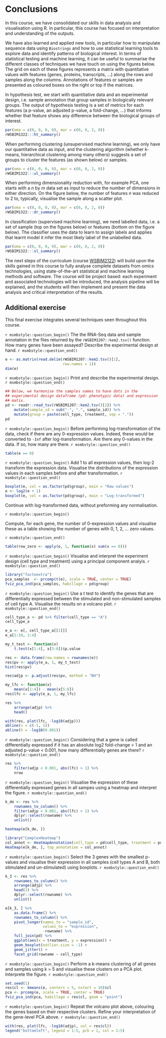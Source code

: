 # Conclusions {#sec-ccl}

In this course, we have consolidated our skills in data analysis and
visualisation using R. In particular, this course has focused on
interpretation and understanding of the outputs.

We have also learned and applied new tools, in particular how to
manipulate sequence data using `Biostrings` and how to use statistical
learning tools to explore data and identify patterns of biological
interest. In terms of statistical testing and machine learning, it can
be useful to summarise the different classes of techniques we have
touch on using the figures below. The grid on each of these figures
represents a matrix with quantitative values with features (genes,
proteins, transcripts, ...)  along the rows and samples along the
columns. Annotations of features or samples are presented as coloured
boxes on the right or top if the matrices.


In hypothesis test, we start with quantitative data and an
experimental design, i.e. sample annotation that group samples in
biologically relevant groups. The output of hypothesis testing is a
set of metrics for each features (a p-value, an adjusted p-value, a
fold-change, ...) that informs whether that feature shows any
difference between the biological groups of interest.

```r
par(oma = c(0, 0, 0, 0), mar = c(0, 0, 2, 0))
rWSBIM1322:::ht_summary()
```

When performing clustering (unsupervised machine learning), we only have our
quantitative data as input, and the clustering algorithm (whether
k-means, hierarchical clustering among many others) suggests a set of
groups to cluster the features (as shown below) or samples.

```r
par(oma = c(0, 0, 0, 0), mar = c(0, 0, 2, 0))
rWSBIM1322:::ul_summary()
```

When performing dimensionality reduction with, for example PCA, one
starts with a *n* by *m* data set as input to reduce the number of
dimensions in either direction. On the figure below, the number of
features *n* was reduced to 2 to, typically, visualise the sample
along a scatter plot.

```r
par(oma = c(0, 0, 0, 0), mar = c(0, 0, 2, 0))
rWSBIM1322:::dr_summary()
```


In classification (supervised machine learning), we need labelled
data, i.e. a set of sample (top on the figures below) or features
(bottom on the figure below). The classifier uses the data to learn to
assign labels and applies that learnt model it infer the most likely
label of the unlabelled data.

```r
par(oma = c(0, 0, 0, 0), mar = c(0, 0, 2, 0))
rWSBIM1322:::sl_summary()
```


The next steps of the curriculum (course
[WSBIM2122](https://uclouvain-cbio.github.io/WSBIM2122/])) will build
upon the skills gained in this course to fully analyse complete
datasets from omics technologies, using state-of-the-art statistical
and machine learning methods and software. The course will be project
based: each experiment and associated technologies will be introduced,
the analysis pipeline will be explained, and the students will then
implement and present the data analysis and critical interpretation of
the results.

## Additional exercise

This final exercise integrates several techniques seen throughout this
course.

`r msmbstyle::question_begin()`
The the RNA-Seq data and sample annotation in the files returned by
the `rWSBIM1207::kem2.tsv()` function. How many genes have been
assayed? Describe the experimental design at hand.
`r msmbstyle::question_end()`


```r
e <- as.matrix(read.delim(rWSBIM1207::kem2.tsv()[1],
                          row.names = 1))
dim(e)
```

`r msmbstyle::question_begin()`
Print and describe the experimental design.
`r msmbstyle::question_end()`

```r
## Below, we harmonise the samples names to have dots in the
## experimental design dataframe (pd: phenotypic data) and expression
## matix.
pd <- readr::read_tsv(rWSBIM1207::kem2.tsv()[2]) %>%
    mutate(sample_id = sub("-", ".", sample_id)) %>%
    mutate(group = paste(cell_type, treatment, sep = "."))
pd
```

<!-- Cell types A and B have been assay in a stimulted and non-stimulated -->
<!-- (none) conditions. There are 4 replicates in each of the 4 groups. -->


`r msmbstyle::question_begin()`
Before performing log-transformation of the data, check if there are
any 0-expression values. Indeed, these would be converted to `-Inf`
after log-transformation. Are there any 0-values in the data. If so,
how many are there.
`r msmbstyle::question_end()`


```r
table(e == 0)
```

`r msmbstyle::question_begin()`
Add 1 to all expression values, then log-2 transform the expression
data. Visualise the distributions of the expression values in each
samples before and after transformation.
`r msmbstyle::question_end()`


```r
boxplot(e, col = as.factor(pd$group), main = "Raw values")
e <- log2(e + 1)
boxplot(e, col = as.factor(pd$group), main = "Log-transformed")
```

Continue with log-transformed data, without preforming any normalisation.

`r msmbstyle::question_begin()`

Compute, for each gene, the number of 0-expression values and
visualise these as a table showing the number of genes with 0, 1, 2,
... zero values.

`r msmbstyle::question_end()`

```r
table(row_zero <- apply(e, 1, function(x) sum(x == 0)))
```

`r msmbstyle::question_begin()`
Visualise and interpret the experiment design (cell type and
treatment) using a principal component analyis.
`r msmbstyle::question_end()`

```r
library("factoextra")
pca_samples  <- prcomp(t(e), scale = TRUE, center = TRUE)
fviz_pca_ind(pca_samples, habillage = pd$group)
```
<!-- The PCA shows that samples group by treatment along the second PC -->
<!-- (22.3% of variance explained) and that close to 50% of the variance is -->
<!-- explained by variability along all samples. -->


`r msmbstyle::question_begin()`
Use a t test to identify the genes that are differentially expressed
between the stimulated and non-stimulated samples of cell type
A. Visualise the results on a volcano plot.
`r msmbstyle::question_end()`

<!-- We start by selecting the relevant samples and create a new expression -->
<!-- matrix matching cell type A.  -->
```r
cell_type_a <- pd %>% filter(cell_type == "A")
cell_type_a

e_a <- e[, cell_type_a[[1]]]
e_a[1:10, 1:4]
```

<!-- Below, we perform a t test on each of the `r nrow(e_a)` genes. -->

```r
my_t_test <- function(x)
    t.test(x[1:4], x[5:8])$p.value

res <- data.frame(row.names = rownames(e))
res$pv <- apply(e_a, 1, my_t_test)
hist(res$pv)
```

```r
res$adjp <- p.adjust(res$pv, method = "BH")

my_lfc <- function(x)
    mean(x[1:4]) - mean(x[5:8])
res$lfc <- apply(e_a, 1, my_lfc)

res %>%
    arrange(adjp) %>%
    head()
```

```r
with(res, plot(lfc, -log10(adjp)))
abline(v = c(-1, 1))
abline(h = -log10(0.001))
```

`r msmbstyle::question_begin()`
Considering that a gene is called differentially expressed if it has
an absolute log2 fold-change > 1 and an adjusted p-value < 0.001, how
many differentially genes are there?
`r msmbstyle::question_end()`


```r
res %>%
    filter(adjp < 0.001, abs(lfc) > 1) %>%
    nrow
```

`r msmbstyle::question_begin()`
Visualise the expression of these differentially expressed genes in
all sampes using a heatmap and interpret the figure.
`r msmbstyle::question_end()`


```r
k_de <- res %>%
    rownames_to_column() %>%
    filter(adjp < 0.001, abs(lfc) > 1) %>%
    dplyr::select(rowname) %>%
    unlist()

heatmap(e[k_de, ])
```

```r
library("ComplexHeatmap")
col_annot <- HeatmapAnnotation(cell_type = pd$cell_type, treatment = pd$treatment)
Heatmap(e[k_de, ], top_annotation = col_annot)
```

<!-- We see that most genes that are differentially expressed in cell type -->
<!-- A are show a consistent pattern in cell type B, except for the botton -->
<!-- 5 genes, that show a low expression accross both conditions. -->


`r msmbstyle::question_begin()`
Select the 3 genes with the smallest p-values and visualise their
expression in all samples (cell types A and B, both stimulated and
un-stimulated) using boxplots.
`r msmbstyle::question_end()`



```r
k_3 <- res %>%
    rownames_to_column() %>%
    arrange(adjp) %>%
    head(3) %>%
    dplyr::select(rowname) %>%
    unlist()

e[k_3, ] %>%
    as.data.frame() %>%
    rownames_to_column() %>%
    pivot_longer(names_to = "sample_id",
                 values_to = "expression",
                 -rowname) %>%
    full_join(pd) %>%
    ggplot(aes(x = treatment, y = expression)) +
    geom_boxplot(outlier.size = -1) +
    geom_jitter() +
    facet_grid(rowname ~ cell_type)
```


`r msmbstyle::question_begin()`
Perform a k-means clustering of all genes and samples using k = 5 and
visualise these clusters on a PCA plot. Interprete the figure.
`r msmbstyle::question_end()`


```r
set.seed(1)
res$cl <- kmeans(e, centers = 5, nstart = 10)$cl
pca <- prcomp(e, scale = TRUE, center = TRUE)
fviz_pca_ind(pca, habillage = res$cl, geom = "point")
```

<!-- The clusters represent the diversity of gene expression along -->
<!-- PC1. Cluster 3, on the left of the figure, seems to be the most -->
<!-- variable and different, while to others represent a more continuous -->
<!-- gradient along of gene expression variation. -->


`r msmbstyle::question_begin()`
Repeat the volcano plot above, colouring the genes based on their
respective clusters. Refine your interpretation of the gene-level PCA
above.
`r msmbstyle::question_end()`



```r
with(res, plot(lfc, -log10(adjp), col = res$cl))
legend("bottomleft", legend = 1:5, pch = 1, col = 1:5)
```

<!-- We see that the most diverse cluster corresponds roughly to the genes -->
<!-- that show significant down regulation upon stimulation. -->
